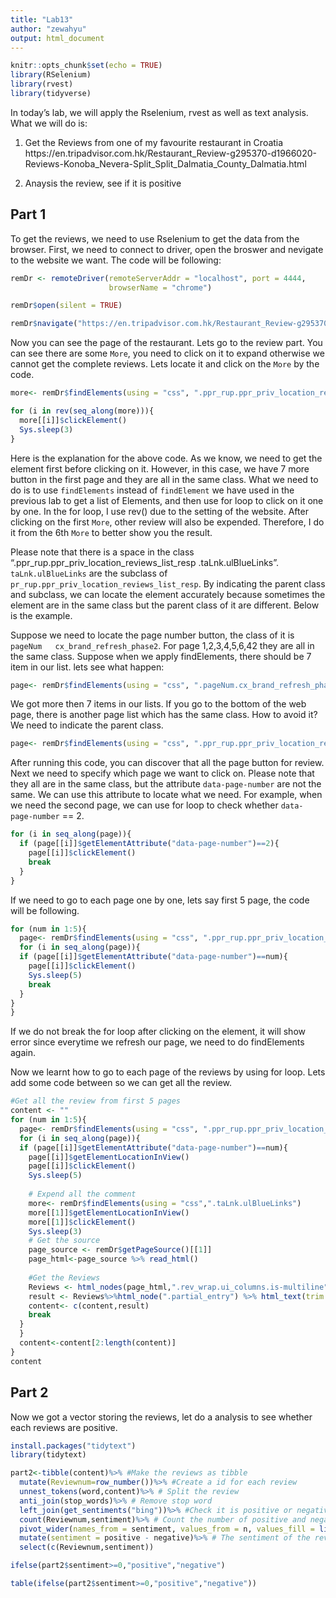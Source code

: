 ---
title: "Lab13"
author: "zewahyu"
output: html_document
---

```{r setup, include=FALSE}
knitr::opts_chunk$set(echo = TRUE)
library(RSelenium)
library(rvest)
library(tidyverse)
```

In today's lab, we will apply the Rselenium, rvest as well as text analysis. What we will do is:

1) Get the Reviews from one of my favourite restaurant in Croatia https://en.tripadvisor.com.hk/Restaurant_Review-g295370-d1966020-Reviews-Konoba_Nevera-Split_Split_Dalmatia_County_Dalmatia.html

2) Anaysis the review, see if it is positive

## Part 1

To get the reviews, we need to use Rselenium to get the data from the browser. First, we need to connect to driver, open the broswer and nevigate to the website we want. The code will be following:

```{r}
remDr <- remoteDriver(remoteServerAddr = "localhost", port = 4444,
                      browserName = "chrome")

remDr$open(silent = TRUE)

remDr$navigate("https://en.tripadvisor.com.hk/Restaurant_Review-g295370-d1966020-Reviews-Konoba_Nevera-Split_Split_Dalmatia_County_Dalmatia.html")

```

Now you can see the page of the restaurant. Lets go to the review part. You can see there are some `More`, you need to click on it to expand otherwise we cannot get the complete reviews. Lets locate it and click on the `More` by the code.

```{r}
more<- remDr$findElements(using = "css", ".ppr_rup.ppr_priv_location_reviews_list_resp .taLnk.ulBlueLinks")

for (i in rev(seq_along(more))){
  more[[i]]$clickElement()
  Sys.sleep(3)
}
```

Here is the explanation for the above code. As we know, we need to get the element first before clicking on it. However, in this case, we have 7 more button in the first page and they are all in the same class. What we need to do is to use `findElements` instead of `findElement` we have used in the previous lab to get a list of Elements, and then use for loop to click on it one by one. In the for loop, I use rev() due to the setting of the website. After clicking on the first `More`, other review will also be expended. Therefore, I do it from the 6th `More` to better show you the result.

Please note that there is a space in the class ".ppr_rup.ppr_priv_location_reviews_list_resp .taLnk.ulBlueLinks".
`taLnk.ulBlueLinks` are the subclass of `pr_rup.ppr_priv_location_reviews_list_resp`. By indicating the parent class and subclass, we can locate the element accurately because sometimes the element are in the same class but the parent class of it are different. Below is the example.

Suppose we need to locate the page number button, the class of it is `pageNum   cx_brand_refresh_phase2`. For page 1,2,3,4,5,6,42 they are all in the same class. Suppose when we apply findElements, there should be 7 item in our list. lets see what happen:

```{r}
page<- remDr$findElements(using = "css", ".pageNum.cx_brand_refresh_phase2")

```

We got more then 7 items in our lists. If you go to the bottom of the web page, there is another page list which has the same class. How to avoid it? We need to indicate the parent class.

```{r}
page<- remDr$findElements(using = "css", ".ppr_rup.ppr_priv_location_reviews_list_resp .pageNum.cx_brand_refresh_phase2")
```

After running this code, you can discover that all the page button for review. Next we need to specify which page we want to click on. Please note that they all are in the same class, but the attribute `data-page-number` are not the same. We can use this attribute to locate what we need. For example, when we need the second page, we can use for loop to check whether `data-page-number` == 2. 

```{r}
for (i in seq_along(page)){
  if (page[[i]]$getElementAttribute("data-page-number")==2){
    page[[i]]$clickElement()
    break
  }
}
```

If we need to go to each page one by one, lets say first 5 page, the code will be following.
```{r}
for (num in 1:5){
  page<- remDr$findElements(using = "css", ".ppr_rup.ppr_priv_location_reviews_list_resp .pageNum.cx_brand_refresh_phase2")
  for (i in seq_along(page)){
  if (page[[i]]$getElementAttribute("data-page-number")==num){
    page[[i]]$clickElement()
    Sys.sleep(5)
    break
  }
}
}
```

If we do not break the for loop after clicking on the element, it will show error since everytime we refresh our page, we need to do findElements again.

Now we learnt how to go to each page of the reviews by using for loop. Lets add some code between so we can get all the review.

```{r}
#Get all the review from first 5 pages
content <- ""
for (num in 1:5){
  page<- remDr$findElements(using = "css", ".ppr_rup.ppr_priv_location_reviews_list_resp .pageNum.cx_brand_refresh_phase2")
  for (i in seq_along(page)){
  if (page[[i]]$getElementAttribute("data-page-number")==num){
    page[[i]]$getElementLocationInView()
    page[[i]]$clickElement()
    Sys.sleep(5)
   
    # Expend all the comment
    more<- remDr$findElements(using = "css",".taLnk.ulBlueLinks")
    more[[1]]$getElementLocationInView()
    more[[1]]$clickElement()
    Sys.sleep(3)
    # Get the source
    page_source <- remDr$getPageSource()[[1]]
    page_html<-page_source %>% read_html()
    
    #Get the Reviews
    Reviews <- html_nodes(page_html,".rev_wrap.ui_columns.is-multiline") 
    result <- Reviews%>%html_node(".partial_entry") %>% html_text(trim = TRUE)
    content<- c(content,result)
    break
  }
  }
  content<-content[2:length(content)]
}
content


```

## Part 2

Now we got a vector storing the reviews, let do a analysis to see whether each reviews are positive.
```{r}
install.packages("tidytext")
library(tidytext)
```

```{r}
part2<-tibble(content)%>% #Make the reviews as tibble
  mutate(Reviewnum=row_number())%>% #Create a id for each review
  unnest_tokens(word,content)%>% # Split the review
  anti_join(stop_words)%>% # Remove stop word
  left_join(get_sentiments("bing"))%>% #Check it is positive or negative
  count(Reviewnum,sentiment)%>% # Count the number of positive and negative word for each review
  pivot_wider(names_from = sentiment, values_from = n, values_fill = list(n = 0))%>% 
  mutate(sentiment = positive - negative)%>% # The sentiment of the review
  select(c(Reviewnum,sentiment))

ifelse(part2$sentiment>=0,"positive","negative")

table(ifelse(part2$sentiment>=0,"positive","negative"))

```


